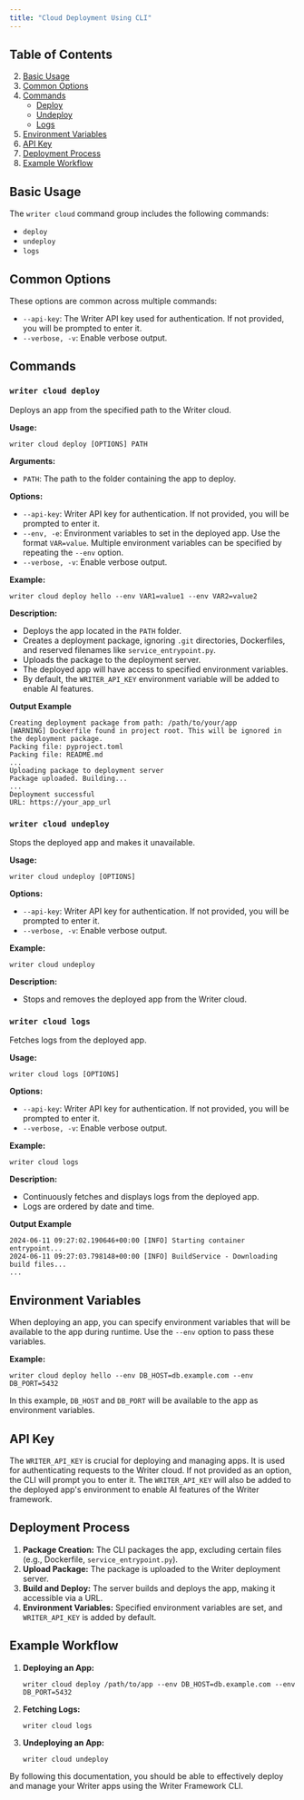 ```yaml
---
title: "Cloud Deployment Using CLI"
---
```


## Table of Contents

2. [Basic Usage](#basic-usage)
3. [Common Options](#common-options)
4. [Commands](#commands)
   - [Deploy](#writer-cloud-deploy)
   - [Undeploy](#writer-cloud-undeploy)
   - [Logs](#writer-cloud-logs)
5. [Environment Variables](#environment-variables)
6. [API Key](#api-key)
7. [Deployment Process](#deployment-process)
8. [Example Workflow](#example-workflow)

## Basic Usage

The `writer cloud` command group includes the following commands:
- `deploy`
- `undeploy`
- `logs`

## Common Options

These options are common across multiple commands:
- `--api-key`: The Writer API key used for authentication. If not provided, you will be prompted to enter it.
- `--verbose, -v`: Enable verbose output.

## Commands

### `writer cloud deploy`

Deploys an app from the specified path to the Writer cloud.

**Usage:**
```
writer cloud deploy [OPTIONS] PATH
```

**Arguments:**
- `PATH`: The path to the folder containing the app to deploy.

**Options:**
- `--api-key`: Writer API key for authentication. If not provided, you will be prompted to enter it.
- `--env, -e`: Environment variables to set in the deployed app. Use the format `VAR=value`. Multiple environment variables can be specified by repeating the `--env` option.
- `--verbose, -v`: Enable verbose output.

**Example:**
```
writer cloud deploy hello --env VAR1=value1 --env VAR2=value2
```

**Description:**
- Deploys the app located in the `PATH` folder.
- Creates a deployment package, ignoring `.git` directories, Dockerfiles, and reserved filenames like `service_entrypoint.py`.
- Uploads the package to the deployment server.
- The deployed app will have access to specified environment variables.
- By default, the `WRITER_API_KEY` environment variable will be added to enable AI features.

**Output Example**

```
Creating deployment package from path: /path/to/your/app
[WARNING] Dockerfile found in project root. This will be ignored in the deployment package.
Packing file: pyproject.toml
Packing file: README.md
...
Uploading package to deployment server
Package uploaded. Building...
...
Deployment successful
URL: https://your_app_url
```

### `writer cloud undeploy`

Stops the deployed app and makes it unavailable.

**Usage:**
```
writer cloud undeploy [OPTIONS]
```

**Options:**
- `--api-key`: Writer API key for authentication. If not provided, you will be prompted to enter it.
- `--verbose, -v`: Enable verbose output.

**Example:**
```
writer cloud undeploy
```

**Description:**
- Stops and removes the deployed app from the Writer cloud.

### `writer cloud logs`

Fetches logs from the deployed app.

**Usage:**
```
writer cloud logs [OPTIONS]
```

**Options:**
- `--api-key`: Writer API key for authentication. If not provided, you will be prompted to enter it.
- `--verbose, -v`: Enable verbose output.

**Example:**
```
writer cloud logs
```

**Description:**
- Continuously fetches and displays logs from the deployed app.
- Logs are ordered by date and time.

**Output Example**

```
2024-06-11 09:27:02.190646+00:00 [INFO] Starting container entrypoint...
2024-06-11 09:27:03.798148+00:00 [INFO] BuildService - Downloading build files...
...
```

## Environment Variables

When deploying an app, you can specify environment variables that will be available to the app during runtime. Use the `--env` option to pass these variables.

**Example:**
```
writer cloud deploy hello --env DB_HOST=db.example.com --env DB_PORT=5432
```

In this example, `DB_HOST` and `DB_PORT` will be available to the app as environment variables.

## API Key

The `WRITER_API_KEY` is crucial for deploying and managing apps. It is used for authenticating requests to the Writer cloud. If not provided as an option, the CLI will prompt you to enter it. The `WRITER_API_KEY` will also be added to the deployed app's environment to enable AI features of the Writer framework.

## Deployment Process

1. **Package Creation:** The CLI packages the app, excluding certain files (e.g., Dockerfile, `service_entrypoint.py`).
2. **Upload Package:** The package is uploaded to the Writer deployment server.
3. **Build and Deploy:** The server builds and deploys the app, making it accessible via a URL.
4. **Environment Variables:** Specified environment variables are set, and `WRITER_API_KEY` is added by default.

## Example Workflow

1. **Deploying an App:**
   ```
   writer cloud deploy /path/to/app --env DB_HOST=db.example.com --env DB_PORT=5432
   ```

2. **Fetching Logs:**
   ```
   writer cloud logs
   ```

3. **Undeploying an App:**
   ```
   writer cloud undeploy
   ```

By following this documentation, you should be able to effectively deploy and manage your Writer apps using the Writer Framework CLI.
